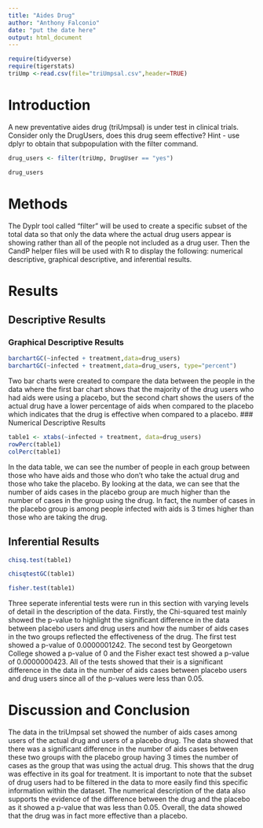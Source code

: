 ```yaml
---
title: "Aides Drug"
author: "Anthony Falconio"
date: "put the date here"
output: html_document
---
```


```r
require(tidyverse)
require(tigerstats)
triUmp <-read.csv(file="triUmpsal.csv",header=TRUE)
```

# Introduction

<!--In this section you explain what you are trying to show.  Where did the data come from?  What is the research or other question you are trying to answer?.  If you skimp in this section expect to be marked down in your grade. Paint a picture of the project a couple of paragraphs is expected!-->

A new  preventative aides drug (triUmpsal) is under test in clinical trials. Consider only the DrugUsers, does this drug seem effective?  Hint - use dplyr to obtain that subpopulation with the filter command.

```r

drug_users <- filter(triUmp, DrugUser == "yes")

drug_users
```

# Methods

<!--Decide on your methods:  use "variable analysis" or other appropriate descriptors.  Make sure to choose at least one graphical method and at least one numerical method. Discuss what data manipulations may be needed for example subsetting or other binning procedures and what sort of graphical displays and inferential tools will be used!-->

The Dyplr tool called "filter" will be used to create a specific subset of the total data so that only the data where the actual drug users appear is showing rather than all of the people not included as a drug user. Then the CandP helper files will be used with R to display the following: numerical descriptive, graphical descriptive, and inferential results.

# Results

<!--Divide this section into two sub-sections:  One for your descriptive  results and one for your inferential results.!-->

## Descriptive Results

### Graphical Descriptive Results

<!--Graphical results here.  Make sure to show your code.  Provide appropriate labels for axes, giving units if possible, and provide a good title for the graph, too.  Use the graphical results to describe the patterns if any that exist in the data as focused toward the research question. Bottom line is to explain the features of the graph that are relevant to conforming or departing to what is expected by your null hypothesis !-->

```r
barchartGC(~infected + treatment,data=drug_users)
barchartGC(~infected + treatment,data=drug_users, type="percent")

```
Two bar charts were created to compare the data between the people in the data where the first bar chart shows that the majority of the drug users who had aids were using a placebo, but the second chart shows the users of the actual drug have a lower percentage of aids when compared to the placebo which indicates that the drug is effective when compared to a placebo.
### Numerical Descriptive Results

<!--Numerical results go here. Use the numerical results to describe the patterns if any that exist in the data as focused toward the research question!-->

```r
table1 <- xtabs(~infected + treatment, data=drug_users)
rowPerc(table1)
colPerc(table1)
```
In the data table, we can see the number of people in each group between those who have aids and those who don't who take the actual drug and those who take the placebo. By looking at the data, we can see that the number of aids cases in the placebo group are much higher than the number of cases in the group using the drug. In fact, the number of cases in the placebo group is among people infected with aids is 3 times higher than those who are taking the drug.

## Inferential Results

<!--State hypothesis clearly.  Make sure your discussion of the inferential test covers all the aspects that the test output produces, such as test statistic, p-value etc.  Make a decision about the null hypothesis, explain the assumptions on which the selected test/procedure was based, and why the chosen procedure satisfys the assumptions and is appropriate to answer the research question!-->

```r
chisq.test(table1)
```


```r
chisqtestGC(table1)
```


```r
fisher.test(table1)
```
Three seperate inferential tests were run in this section with varying levels of detail in the description of the data.
Firstly, the Chi-squared test mainly showed the p-value to highlight the significant difference in the data between placebo users and drug users and how the number of aids cases in the two groups reflected the effectiveness of the drug. The first test showed a p-value of 0.0000001242. The second test by Georgetown College showed a p-value of 0 and the Fisher exact test showed a p-value of 0.0000000423. All of the tests showed that their is a significant difference in the data in the number of aids cases between placebo users and drug users since all of the p-values were less than 0.05.


# Discussion and Conclusion

<!--Discussion and conclusion here.  If you found a relationship be sure to consider whether the relationship occurs because one of the variavbles causes the other, or whether they perhasps are related for some other reason.  Watch the chapter 6 videos from the GeorgeTown videos collection.!-->

The data in the triUmpsal set showed the number of aids cases among users of the actual drug and users of a placebo drug. The data showed that there was a significant difference in the number of aids cases between these two groups with the placebo group having 3 times the number of cases as the group that was using the actual drug. This shows that the drug was effective in its goal for treatment. It is important to note that the subset of drug users had to be filtered in the data to more easily find this specific information within the dataset. The numerical description of the data also supports the evidence of the difference between the drug and the placebo as it showed a p-value that was less than 0.05. Overall, the data showed that the drug was in fact more effective than a placebo.